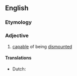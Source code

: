 ==English==

===Etymology===
{{suffix|en|dismount|able}}

===Adjective===
{{en-adj|-}}

# [[capable]] of being [[dismounted]]

====Translations====
{{trans-top|capable of being dismounted}}
* Dutch: {{t+|nl|demonteerbaar}}
{{trans-mid}}
{{trans-bottom}}